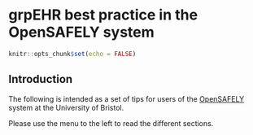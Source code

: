 # grpEHR best practice in the OpenSAFELY system

```r
knitr::opts_chunk$set(echo = FALSE)
```

## Introduction {.unnumbered}

The following is intended as a set of tips for users of the [OpenSAFELY](https://www.opensafely.org/) system at the University of Bristol.

Please use the menu to the left to read the different sections.
